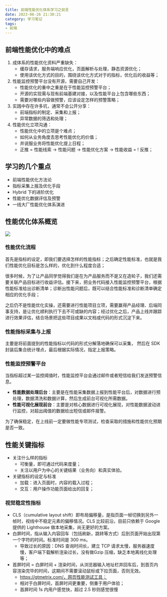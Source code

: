 ```yaml
---
title: 前端性能优化体系学习之前言
date: 2023-06-26 21:30:21
category: 学习笔记
tags:
- 前端
---
```


## 前端性能优化中的难点

1. 成体系的性能优化资料严重缺失：
   + 缓存请求，服务端响应优化，页面解析与处理，静态资源优化；
   + 使用该优化方式的目的，围绕该优化方式对于的指标，优化后的收益等；
2. 性能监控预警平台没有开源，需要自己开发：
   + 性能优化的重中之重是在于性能监控预警平台；
   + 开源的实现需与现有前端基建对接，以及性能平台上包含哪些东西；
   + 需要对哪些内容做预警，应该设定怎样的预警策略；
3. 实践中存在许多坑，通常不会公开分享：
   + 前端指标的制定、采集和上报；
   + 异常数据的筛选和处理；
4. 性能优化立项沟通：
   + 性能优化中的立项是个难点；
   + 如何从业务角度去思考性能优化的价值；
   + 并说服业务将性能优化提上日程；
   + 正推 = 性能线索 -> 性能问题 -> 性能优化方案 -> 性能收益 = ! 反推；

## 学习的几个重点

+ 前端性能优化方法论
+ 指标采集上报及优化手段
+ Hybrid 下的进阶优化
+ 性能优化数据评估及预警
+ 一线大厂性能优化体系演进

## 性能优化体系概览

![](https://cdn.jsdelivr.net/gh/mahoo12138/js-css-cdn/hexo-images/frontend/Snipaste_2023-06-23_23-07-35.png)

### 性能优化流程

首先是指标的设定，即我们要选择怎样的性能指标；之后确定性能标准，也就是我们性能优化目标是怎么样的，优化到什么程度合适；

很多时候，为了让产品同学觉得我们是在为产品服务而不是又在造轮子，我们还需要关联产品目标进行收益评估。接下来，把业务代码接入性能监控预警平台，根据性能标准给出诊断清单；诊断出性能问题后，既可以结合性能标准和诊断清单确定相应的优化手段；

之后仍不是性能优化实操，还需要进行性能项目立项，需要赢得产品经理、后端同事支持，是让优化顺利执行下去不可或缺的内容；经过优化之后，产品上线并跟踪进行效果评估，结合场景把这些项目成果以文档或代码的形式沉淀下来。

### 性能指标采集与上报

主要是将前面提到的性能指标以代码的形式分解落地确保可以采集， 然后在 SDK 封装后集合统计埋点，最后根据实际情况，指定上报策略。

### 性能监控预警平台

当指标超过某一监控阈值时，性能监控平台会通过邮件或者短信给我们发送预警信息。

+ **性能数据处理后台**：主要是在性能采集数据上报到性能平台后，对数据进行预处理，数据清洗和数据计算，然后生成前台可视化所需数据。
+ **性能可视化展现前台**：主要是对核心数据进行可视化展现，对性能数据波动进行监控，对超出阈值的数据给出短信或邮件报警。

为了确保稳定，在上线前一定要做性能专项测试，检查采取的措施和性能优化预期是否一致。

## 性能关键指标

+ 关注什么样的指标
  + 可衡量，即可通过代码来度量；
  + 关注以用户为中心的关键结果（业务向）和真实体验。
+ 关键指标的设定与标准
  + 加载：进入页面时，内容的载入过程；
  + 交互：用户操作功能页面给出的回复；

### 视觉稳定性指标

+ CLS（cumulative layout shift）即布局偏移量，是指页面一帧切换到另外一帧时，视线中不稳定元素的偏移情况。CLS 比较前沿，目前只依赖于 Google 提供的 Lighthouse 做本地采集，尚无更好的方案。
+ 白屏时间，指从输入内容回车（包括刷新，跳转等方式）后到页面开始出现第一个字符的时间。标准时间是 300 ms。
  + 导致过长的原因：DNS 查询时间长，建立 TCP 请求太慢，服务器速度慢，客户端下载解析渲染过长，没有做Gzip 压缩，缺乏本地离线化处理等；
+ 首屏时间 = 白屏时间 + 渲染时间，从浏览器输入地址栏并回车后，到首页内容渲染完毕的时间，这期间不需要滚动鼠标或下拉页面，否则无效。
  + https://gtmetrix.com/，网页性能测试工具；
  + 相对于白屏时间，首屏时间更重要，侧重于用户体验；
  + 首屏时间 1s 内用户感觉快，超过 2.5 秒则感觉很慢